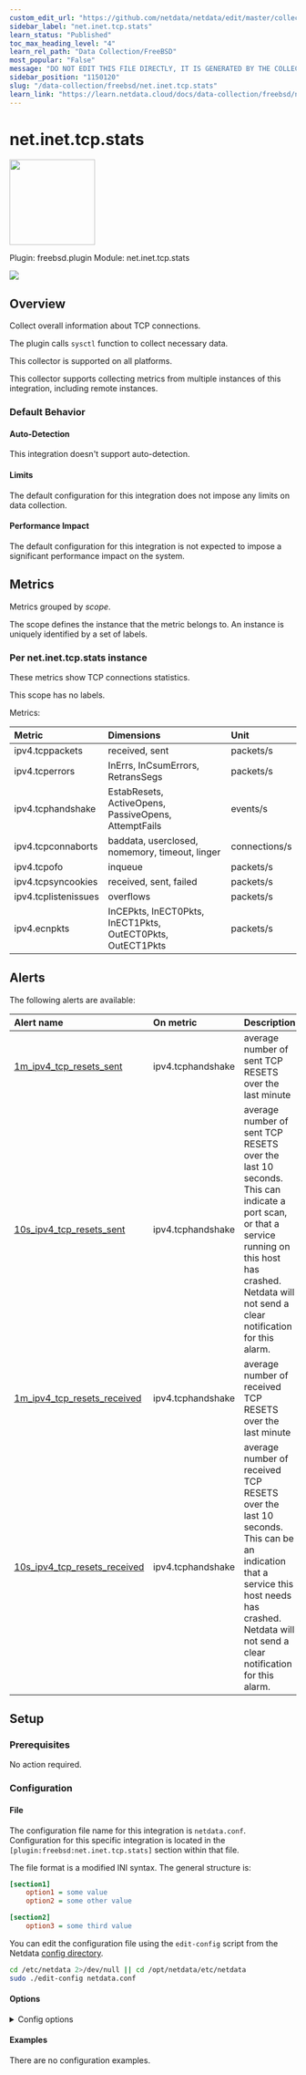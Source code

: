 ```yaml
---
custom_edit_url: "https://github.com/netdata/netdata/edit/master/collectors/freebsd.plugin/metadata.yaml"
sidebar_label: "net.inet.tcp.stats"
learn_status: "Published"
toc_max_heading_level: "4"
learn_rel_path: "Data Collection/FreeBSD"
most_popular: "False"
message: "DO NOT EDIT THIS FILE DIRECTLY, IT IS GENERATED BY THE COLLECTOR'S metadata.yaml FILE"
sidebar_position: "1150120"
slug: "/data-collection/freebsd/net.inet.tcp.stats"
learn_link: "https://learn.netdata.cloud/docs/data-collection/freebsd/net.inet.tcp.stats"
---
```



# net.inet.tcp.stats


<img src="https://netdata.cloud/img/network.svg" width="150"/>


Plugin: freebsd.plugin
Module: net.inet.tcp.stats

<img src="https://img.shields.io/badge/maintained%20by-Netdata-%2300ab44" />

## Overview

Collect overall information about TCP connections.

The plugin calls `sysctl` function to collect necessary data.

This collector is supported on all platforms.

This collector supports collecting metrics from multiple instances of this integration, including remote instances.


### Default Behavior

#### Auto-Detection

This integration doesn't support auto-detection.

#### Limits

The default configuration for this integration does not impose any limits on data collection.

#### Performance Impact

The default configuration for this integration is not expected to impose a significant performance impact on the system.


## Metrics

Metrics grouped by *scope*.

The scope defines the instance that the metric belongs to. An instance is uniquely identified by a set of labels.



### Per net.inet.tcp.stats instance

These metrics show TCP connections statistics.

This scope has no labels.

Metrics:

| Metric | Dimensions | Unit |
|:------|:----------|:----|
| ipv4.tcppackets | received, sent | packets/s |
| ipv4.tcperrors | InErrs, InCsumErrors, RetransSegs | packets/s |
| ipv4.tcphandshake | EstabResets, ActiveOpens, PassiveOpens, AttemptFails | events/s |
| ipv4.tcpconnaborts | baddata, userclosed, nomemory, timeout, linger | connections/s |
| ipv4.tcpofo | inqueue | packets/s |
| ipv4.tcpsyncookies | received, sent, failed | packets/s |
| ipv4.tcplistenissues | overflows | packets/s |
| ipv4.ecnpkts | InCEPkts, InECT0Pkts, InECT1Pkts, OutECT0Pkts, OutECT1Pkts | packets/s |



## Alerts


The following alerts are available:

| Alert name  | On metric | Description |
|:------------|:----------|:------------|
| [ 1m_ipv4_tcp_resets_sent ](https://github.com/netdata/netdata/blob/master/health/health.d/tcp_resets.conf) | ipv4.tcphandshake | average number of sent TCP RESETS over the last minute |
| [ 10s_ipv4_tcp_resets_sent ](https://github.com/netdata/netdata/blob/master/health/health.d/tcp_resets.conf) | ipv4.tcphandshake | average number of sent TCP RESETS over the last 10 seconds. This can indicate a port scan, or that a service running on this host has crashed. Netdata will not send a clear notification for this alarm. |
| [ 1m_ipv4_tcp_resets_received ](https://github.com/netdata/netdata/blob/master/health/health.d/tcp_resets.conf) | ipv4.tcphandshake | average number of received TCP RESETS over the last minute |
| [ 10s_ipv4_tcp_resets_received ](https://github.com/netdata/netdata/blob/master/health/health.d/tcp_resets.conf) | ipv4.tcphandshake | average number of received TCP RESETS over the last 10 seconds. This can be an indication that a service this host needs has crashed. Netdata will not send a clear notification for this alarm. |


## Setup

### Prerequisites

No action required.

### Configuration

#### File

The configuration file name for this integration is `netdata.conf`.
Configuration for this specific integration is located in the `[plugin:freebsd:net.inet.tcp.stats]` section within that file.

The file format is a modified INI syntax. The general structure is:

```ini
[section1]
    option1 = some value
    option2 = some other value

[section2]
    option3 = some third value
```
You can edit the configuration file using the `edit-config` script from the
Netdata [config directory](/docs/configuring/configuration#the-netdata-config-directory).

```bash
cd /etc/netdata 2>/dev/null || cd /opt/netdata/etc/netdata
sudo ./edit-config netdata.conf
```
#### Options



<details><summary>Config options</summary>

| Name | Description | Default | Required |
|:----|:-----------|:-------|:--------:|
| ipv4 TCP packets | Enable or disable ipv4 TCP packets metric. | yes | False |
| ipv4 TCP errors | Enable or disable pv4 TCP errors metric. | yes | False |
| ipv4 TCP handshake issues | Enable or disable ipv4 TCP handshake issue metric. | yes | False |
| TCP connection aborts | Enable or disable TCP connection aborts metric. | auto | False |
| TCP out-of-order queue | Enable or disable TCP out-of-order queue metric. | auto | False |
| TCP SYN cookies | Enable or disable TCP SYN cookies metric. | auto | False |
| TCP listen issues | Enable or disable TCP listen issues metric. | auto | False |
| ECN packets | Enable or disable ECN packets metric. | auto | False |

</details>

#### Examples
There are no configuration examples.


